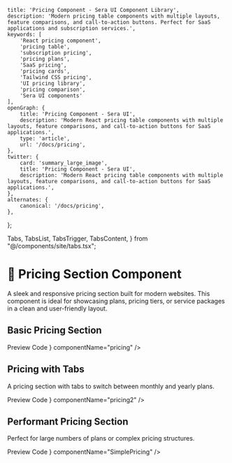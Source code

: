     title: 'Pricing Component - Sera UI Component Library',
    description: 'Modern pricing table components with multiple layouts, feature comparisons, and call-to-action buttons. Perfect for SaaS applications and subscription services.',
    keywords: [
        'React pricing component',
        'pricing table',
        'subscription pricing',
        'pricing plans',
        'SaaS pricing',
        'pricing cards',
        'Tailwind CSS pricing',
        'UI pricing library',
        'pricing comparison',
        'Sera UI components'
    ],
    openGraph: {
        title: 'Pricing Component - Sera UI',
        description: 'Modern React pricing table components with multiple layouts, feature comparisons, and call-to-action buttons for SaaS applications.',
        type: 'article',
        url: '/docs/pricing',
    },
    twitter: {
        card: 'summary_large_image',
        title: 'Pricing Component - Sera UI',
        description: 'Modern React pricing table components with multiple layouts, feature comparisons, and call-to-action buttons for SaaS applications.',
    },
    alternates: {
        canonical: '/docs/pricing',
    },
};

  Tabs,
  TabsList,
  TabsTrigger,
  TabsContent,
} from "@/components/site/tabs.tsx";

<HideTOC />

<AI dir="left"/>

# 💸 Pricing Section Component

A sleek and responsive pricing section built for modern websites. This component is ideal for showcasing plans, pricing tiers, or service packages in a clean and user-friendly layout.


## Basic Pricing Section

<Tabs defaultValue="preview" className="mt-6">
  <TabsList>
    <TabsTrigger value="preview">Preview</TabsTrigger>
    <TabsTrigger value="code">Code</TabsTrigger>
  </TabsList>

  <TabsContent value="preview">
    <ComponentRenderer component={<PricingSection />} componentName="pricing" />
  </TabsContent>

  <TabsContent value="code">
    <CodeBlock filePath="src/app/docs/pricing/pricing.tsx" />
  </TabsContent>
</Tabs>


## Pricing with Tabs
A pricing section with tabs to switch between monthly and yearly plans.

<Tabs defaultValue="preview" className="mt-6">
  <TabsList>
    <TabsTrigger value="preview">Preview</TabsTrigger>
    <TabsTrigger value="code">Code</TabsTrigger>
  </TabsList>

  <TabsContent value="preview">
    <ComponentRenderer component={<Pricing2 />} componentName="pricing2" />
  </TabsContent>

  <TabsContent value="code">
    <CodeBlock filePath="src/app/docs/pricing/pricing2.tsx" />
  </TabsContent>
</Tabs>


## Performant Pricing Section
Perfect for large numbers of plans or complex pricing structures.

<Tabs defaultValue="preview" className="mt-6">
  <TabsList>
    <TabsTrigger value="preview">Preview</TabsTrigger>
    <TabsTrigger value="code">Code</TabsTrigger>
  </TabsList>

  <TabsContent value="preview">
    <ComponentRenderer component={<SimplePricing />} componentName="SimplePricing" />
  </TabsContent>

  <TabsContent value="code">
    <CodeBlock filePath="src/app/docs/pricing/pricing3.tsx" />
  </TabsContent>
</Tabs>
